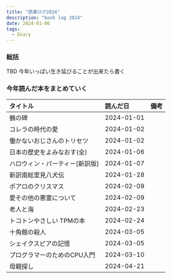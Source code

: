 ```yaml
---
title: "読書ログ2024"
description: "book log 2024"
date: 2024-01-06
tags:
  - Diary
---
```


### 総括

TBD 今年いっぱい生き延びることが出来たら書く

### 今年読んだ本をまとめていく

| タイトル             | 読んだ日       | 備考 |
|:-----------------|:-----------|:---|
| 鵺の碑              | 2024-01-01 |    |
| コレラの時代の愛         | 2024-01-02 |
| 働かないおじさんのトリセツ    | 2024-01-02 |
| 日本の歴史をよみなおす(全)   | 2024-01-06 |    |
| ハロウィン・パーティー[新訳版] | 2024-01-07 |    |
| 新訳南総里見八犬伝        | 2024-01-28 |    |
| ポアロのクリスマス        | 2024-02-09 |    |
|愛その他の悪霊について|2024-02-09| |
|老人と海|2024-02-23| |
|トコトンやさしい TPMの本|2024-02-24| |
|十角館の殺人|2024-03-05| |
|シェイクスピアの記憶|2024-03-05| |
|プログラマーのためのCPU入門|2024-03-10| |
|母親探し|2024-04-21| |